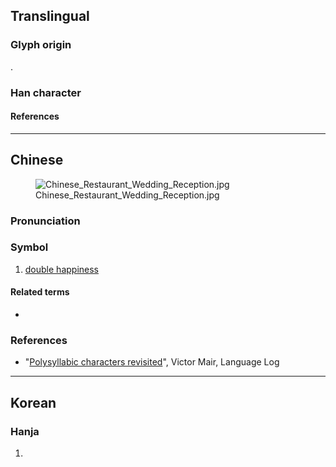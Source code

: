{{character info/new}}
{{also|𡅕}}
==Translingual==

===Glyph origin===
{{Han etym}}
{{Han compound|喜|喜|t2=happiness|ls=ic}}.

===Han character===
{{Han char|rn=30|rad=口|as=21|sn=24|four=44661|canj=GRGRR|ids=⿰喜喜 <small>(GHTJ)</small>, ⿰𠶮𠶮 <small>(K)</small>}}

{{Commonscat|Shuang xi}}

====References====
{{Han ref|kx=0216.051|dj=0438.240|hdz=10707.061|uh=56CD}}

----

==Chinese==
{{zh-forms|alt=𡅕,𡄝}}
{{zh-wp}}
{{wikipedia|Double Happiness (calligraphy)|Double happiness}}
[[File:Chinese Restaurant Wedding Reception.jpg|thumb]]

===Pronunciation===
{{zh-pron
|m=xǐ,shuāngxǐ
|c=hei2,soeng1 hei2
|cat=symbols
}}

===Symbol===
{{head|zh|symbol}}

# [[double happiness]]

====Related terms====
* {{zh-l|雙喜}}

===References===
* "[http://languagelog.ldc.upenn.edu/nll/?p=19548 Polysyllabic characters revisited]", Victor Mair, Language Log

----

==Korean==

===Hanja===
{{ko-hanja|hangeul=희|rv=hui|mr=hŭi}}

# {{defn|lang=ko|sort=口18}}